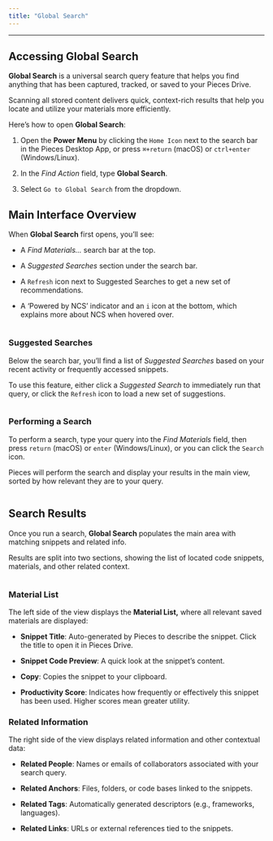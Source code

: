 ```yaml
---
title: "Global Search"
---
```


***

## Accessing Global Search

**Global Search** is a universal search query feature that helps you find anything that has been captured, tracked, or saved to your Pieces Drive.

Scanning all stored content delivers quick, context-rich results that help you locate and utilize your materials more efficiently.

Here’s how to open **Global Search**:

1. Open the **Power Menu** by clicking the `Home Icon` next to the search bar in the Pieces Desktop App, or press `⌘+return` (macOS) or `ctrl+enter` (Windows/Linux).

2. In the *Find Action* field, type **Global Search**.

3. Select `Go to Global Search` from the dropdown.

## Main Interface Overview

When **Global Search** first opens, you’ll see:

* A *Find Materials...* search bar at the top.

* A *Suggested Searches* section under the search bar.

* A `Refresh` icon next to Suggested Searches to get a new set of recommendations.

* A ‘Powered by NCS’ indicator and an `i` icon at the bottom, which explains more about NCS when hovered over.

<Image src="https://storage.googleapis.com/hashnode_product_documentation_assets/desktop_app_assets/navigation/global_search/pieces_global_search_main_view.png" alt="" align="center" fullwidth="true" />

### Suggested Searches

Below the search bar, you’ll find a list of *Suggested Searches* based on your recent activity or frequently accessed snippets.

To use this feature, either click a *Suggested Search* to immediately run that query, or click the `Refresh` icon to load a new set of suggestions.

<Image src="https://storage.googleapis.com/hashnode_product_documentation_assets/desktop_app_assets/navigation/global_search/gifs/pieces_global_search_suggestions.gif" alt="" align="center" fullwidth="true" />

### Performing a Search

To perform a search, type your query into the *Find Materials* field, then press `return` (macOS) or `enter` (Windows/Linux), or you can click the `Search` icon.

Pieces will perform the search and display your results in the main view, sorted by how relevant they are to your query.

<Image src="https://storage.googleapis.com/hashnode_product_documentation_assets/desktop_app_assets/navigation/global_search/gifs/how_to_search.gif" alt="" align="center" fullwidth="true" />

## Search Results

Once you run a search, **Global Search** populates the main area with matching snippets and related info.

Results are split into two sections, showing the list of located code snippets, materials, and other related context.

<Image src="https://storage.googleapis.com/hashnode_product_documentation_assets/desktop_app_assets/navigation/global_search/both_sides_all_info.png" alt="" align="center" fullwidth="true" />

### Material List

The left side of the view displays the **Material List,** where all relevant saved materials are displayed:

* **Snippet Title**: Auto-generated by Pieces to describe the snippet. Click the title to open it in Pieces Drive.

* **Snippet Code Preview**: A quick look at the snippet’s content.

* **Copy**: Copies the snippet to your clipboard.

* **Productivity Score**: Indicates how frequently or effectively this snippet has been used. Higher scores mean greater utility.

### Related Information

The right side of the view displays related information and other contextual data:

* **Related People**: Names or emails of collaborators associated with your search query.

* **Related Anchors**: Files, folders, or code bases linked to the snippets.

* **Related Tags**: Automatically generated descriptors (e.g., frameworks, languages).

* **Related Links**: URLs or external references tied to the snippets.
